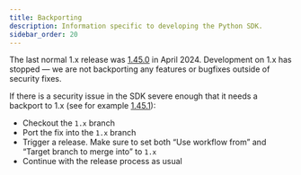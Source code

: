 ```yaml
---
title: Backporting
description: Information specific to developing the Python SDK.
sidebar_order: 20
---
```


The last normal 1.x release was [1.45.0](https://github.com/getsentry/sentry-python/releases/tag/1.45.0) in April 2024. Development on 1.x has stopped — we are not backporting any features or bugfixes outside of security fixes.

If there is a security issue in the SDK severe enough that it needs a backport to 1.x (see for example [1.45.1](https://github.com/getsentry/sentry-python/releases/tag/1.45.1)):

- Checkout the `1.x` branch
- Port the fix into the `1.x` branch
- Trigger a release. Make sure to set both “Use workflow from” and “Target branch to merge into” to `1.x`
- Continue with the release process as usual
